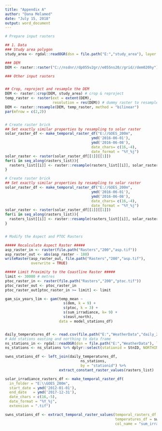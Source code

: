 ```yaml
---
title: "Appendix A"
author: "Dana Melamed"
date: "July 15, 2018"
output: word_document
---
```


```r
# Prepare input rasters

## 1. Data
### Study area polygon
study_area <- rgdal::readOGR(dsn = file.path("E:","study_area"), layer = "study_area")

### DEM 
DEM <- raster::raster("C://nsdnr//dp055v2gr//e055ns20//grid//dem020hy")

### Other input rasters


## Crop, reproject and resample the DEM
DEM <- raster::crop(DEM, study_area) # crop & reproject
temp_raster <- raster(ext = extent(DEM),
                      resolution = res(DEM)) # dummy raster to resample to
DEM <- raster::resample(DEM, temp_raster, method = "bilinear") 
par(mfrow = c(2,2))


# Create raster brick
## Set exactly similar properties by resampling to solar raster
solar_raster_df <- make_temporal_raster_df("E://GOES_200m",
                                        ymd('2016-06-01'),
                                        ymd('2016-06-08'),
                                        date_chars= c(16,-4),
                                        date_format = "%Y_%j")
solar_raster <- raster(solar_raster_df[[1]][[1]])
for(i in seq_along(rasters_list)){
  rasters_list[[i]] <- raster::resample(rasters_list[[i]], solar_raster)
}

# Create raster brick
## Set exactly similar properties by resampling to solar raster
solar_raster_df <- make_temporal_raster_df("E://GOES_200m",
                                        ymd('2016-06-01'),
                                        ymd('2016-06-08'),
                                        date_chars= c(16,-4),
                                        date_format = "%Y_%j")
solar_raster <- raster(solar_raster_df[[1]][[1]])
for(i in seq_along(rasters_list)){
  rasters_list[[i]] <- raster::resample(rasters_list[[i]], solar_raster)
}


# Modify the Aspect and PTOC Rasters 

##### Recalculate Aspect Raster #####
asp_raster_in <- raster(file.path("Rasters","200","asp.tif"))
asp_raster_out <- abs(asp_raster - 180)
writeRaster(asp_raster_out, file.path("Rasters","200","asp.tif"),
            overwrite = TRUE)

##### Limit Proximity to the Coastline Raster #####
limit <- 30000 # metres
ptoc_raster_in <- raster(file.path("Rasters","200","ptoc.tif"))
ptoc_raster_out <- ptoc_raster_in
ptoc_raster_out[ptoc_raster_in >= limit] <- limit

gam_six_years_lim <- gam(temp_mean ~ 
                           s(dem, k = 9) +
                           s(ptoc, k = 3) + 
                           s(sum_irradiance, k= 9) + 
                           s(east,north),
                         data = model_stations_df)


daily_temperatures_df <- read.csv(file.path("E:","WeatherData","daily_20110101_20180218"))
# Add stations easting and northing to data frame
ns_stations_in <- rgdal::readOGR(dsn = file.path("E:","WeatherData"), layer = "NSWeatherStns")
ns_stations <- ns_stations %>% dplyr::select(stationid = StnID, NORTHING = Northing, EASTING = Easting)

swns_stations_df <- left_join(daily_temperatures_df, 
                                   ns_stations, 
                                   by = "stationid") %>%
                         extract_constant_raster_values(rasters_list)

solar_irradiance_rasters_df <- make_temporal_raster_df(
  in_folder = "E:\\GOES_200m",
  start_date = ymd('2012-01-01'),
  end_date   = ymd('2017-12-31'),
  date_chars = c(16,-5),
  date_format = "%Y_%j",
  extension = ".tif")

swns_stations_df <- extract_temporal_raster_values(temporal_rasters_df = solar_irradiance_rasters_df,
                                                   temperatures_df = swns_stations_df,
                                                   col_name = "sum_irradiance")



```

